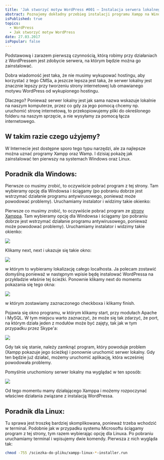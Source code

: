```yaml
---
title: 'Jak stworzyć motyw WordPress #001 – Instalacja serwera lokalnego'
abstract: Poznajemy dokładny przebieg instalacji programu Xampp na Windowsie i Linuxie, po to aby rozpocząć tworzenie motywu WordPress z poziomu serwera lokalnego.
isPublished: true
topics:
  - WordPress
  - Jak stworzyć motyw WordPress
date: 27.03.2017
isPopular: false
---
```


Podstawową i zarazem pierwszą czynnością, którą robimy przy działaniach z WordPressem jest zdobycie serwera, na którym będzie można go zainstalować.

Dobra wiadomość jest taka, że nie musimy wykupować hostingu, aby korzystać z tego CMSa, a jeszcze lepsza jest taka, że serwer lokalny jest znacznie lepszy przy tworzeniu strony internetowej lub omawianego motywu WordPress od wykupionego hostingu.

Dlaczego? Ponieważ serwer lokalny jest jak sama nazwa wskazuje lokalnie na naszym komputerze, przez co gdy za jego pomocą chcemy np. uruchomić stronę internetową, to przekopiowujemy pliki do określonego folderu na naszym sprzęcie, a nie wysyłamy za pomocą łącza internetowego.

## W takim razie czego użyjemy?

W Internecie jest dostępne sporo tego typu narzędzi, ale za najlepsze można uznać programy Xampp oraz Wamp. I dzisiaj pokażę jak zainstalować ten pierwszy na systemach Windows oraz Linux.

## Poradnik dla Windows:

Pierwsze co musimy zrobić, to oczywiście pobrać program z tej strony. Tam wybieramy opcję dla Windowsa i ściągamy (po pobraniu dobrze jest wstrzymać działanie programu antywirusowego, ponieważ może powodować problemy). Uruchamiamy instalator i widzimy takie okienko:

Pierwsze co musimy zrobić, to oczywiście pobrać program ze [strony Xamppa](https://www.apachefriends.org/pl/index.html). Tam wybieramy opcję dla Windowsa i ściągamy (po pobraniu dobrze jest wstrzymać działanie programu antywirusowego, ponieważ może powodować problemy). Uruchamiamy instalator i widzimy takie okienko:

![](./xampp-windows-1.jpg)

Klikamy next, next i ukazuje się takie okno:

![](./xampp-windows-2.jpg)

w którym to wybieramy lokalizację całego localhosta. Ja polecam zostawić domyślną ponieważ w następnym wpisie będę instalować WordPressa na przykładzie właśnie tej ścieżki. Ponownie klikamy next do momentu pokazania się tego okna:

![](./xampp-windows-3.jpg)

w którym zostawiamy zaznaczonego checkboxa i klikamy finish.

Pojawia się okno programu, w którym klikamy start, przy modułach Apache i MySQL. W tym miejscu warto zaznaczyć, że może się tak zdarzyć, że port, na którym działa jeden z modułów może być zajęty, tak jak w tym przypadku przez Skype\'a:

![](./xampp-windows-4.jpg)

Gdy tak się stanie, należy zamknąć program, który powoduje problem (Xampp pokazuje jego ścieżkę) i ponownie uruchomić serwer lokalny. Gdy ten będzie już działać, możemy uruchomić aplikację, która wcześniej powodowała problemy.

Pomyślnie uruchomiony serwer lokalny ma wyglądać w ten sposób:

![](./xampp-windows-5.jpg)

Od tego momentu mamy działającego Xamppa i możemy rozpoczynać właściwe działania związane z instalacją WordPressa.

## Poradnik dla Linux:

Tu sprawa jest troszkę bardziej skomplikowana, ponieważ trzeba wchodzić w terminal. Podobnie jak w przypadku systemu Microsoftu ściągamy program z tej strony, tym razem wybierając opcję dla Linuxa. Po pobraniu uruchamiamy terminal i wpisujemy dwie komendy. Pierwsza z nich wygląda tak:

```bash
chmod -755 /sciezka-do-pliku/xampp-linux-*-installer.run
```

